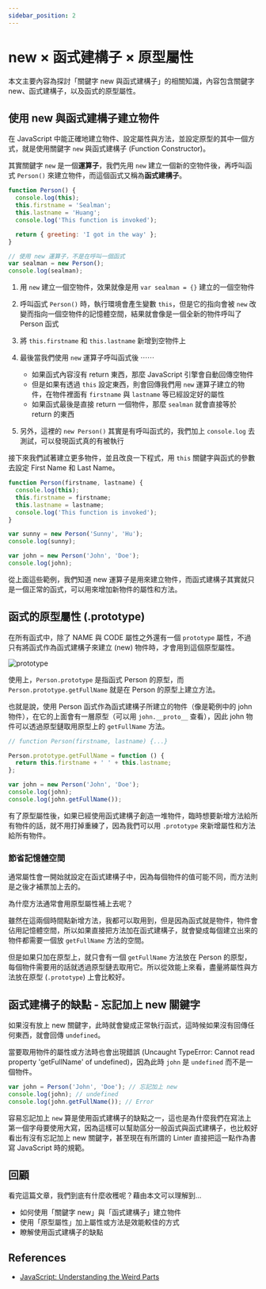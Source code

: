 ```yaml
---
sidebar_position: 2
---
```


# new × 函式建構子 × 原型屬性

本文主要內容為探討「關鍵字 new 與函式建構子」的相關知識，內容包含關鍵字 new、函式建構子，以及函式的原型屬性。

## 使用 new 與函式建構子建立物件

在 JavaScript 中能正確地建立物件、設定屬性與方法，並設定原型的其中一個方式，就是使用關鍵字 `new` 與函式建構子 (Function Constructor)。

其實關鍵字 `new` 是一個**運算子**，我們先用 `new` 建立一個新的空物件後，再呼叫函式 `Person()` 來建立物件，而這個函式又稱為**函式建構子**。

```javascript
function Person() {
  console.log(this);
  this.firstname = 'Sealman';
  this.lastname = 'Huang';
  console.log('This function is invoked');

  return { greeting: 'I got in the way' };
}

// 使用 new 運算子，不是在呼叫一個函式
var sealman = new Person();
console.log(sealman);
```

1. 用 `new` 建立一個空物件，效果就像是用 `var sealman = {}` 建立的一個空物件
2. 呼叫函式 `Person()` 時，執行環境會產生變數 `this`，但是它的指向會被 `new` 改變而指向一個空物件的記憶體空間，結果就會像是一個全新的物件呼叫了 Person 函式
3. 將 `this.firstname` 和 `this.lastname` 新增到空物件上
4. 最後當我們使用 `new` 運算子呼叫函式後 ⋯⋯

   - 如果函式內容沒有 return 東西，那麼 JavaScript 引擎會自動回傳空物件
   - 但是如果有透過 `this` 設定東西，則會回傳我們用 `new` 運算子建立的物件，在物件裡面有 `firstname` 與 `lastname` 等已經設定好的屬性
   - 如果函式最後是直接 return 一個物件，那麼 `sealman` 就會直接等於 return 的東西

5. 另外，這裡的 `new Person()` 其實是有呼叫函式的，我們加上 `console.log` 去測試，可以發現函式真的有被執行

接下來我們試著建立更多物件，並且改良一下程式，用 `this` 關鍵字與函式的參數去設定 First Name 和 Last Name。

```javascript
function Person(firstname, lastname) {
  console.log(this);
  this.firstname = firstname;
  this.lastname = lastname;
  console.log('This function is invoked');
}

var sunny = new Person('Sunny', 'Hu');
console.log(sunny);

var john = new Person('John', 'Doe');
console.log(john);
```

從上面這些範例，我們知道 new 運算子是用來建立物件，而函式建構子其實就只是一個正常的函式，可以用來增加新物件的屬性和方法。

## 函式的原型屬性 (.prototype)

在所有函式中，除了 NAME 與 CODE 屬性之外還有一個 `prototype` 屬性，不過只有將函式作為函式建構子來建立 (new) 物件時，才會用到這個原型屬性。

![prototype](https://i.imgur.com/oz06Iq3.png)

使用上，`Person.prototype` 是指函式 Person 的原型，而 `Person.prototype.getFullName` 就是在 Person 的原型上建立方法。

也就是說，使用 Person 函式作為函式建構子所建立的物件（像是範例中的 john 物件），在它的上面會有一層原型（可以用 `john.__proto__` 查看），因此 john 物件可以透過原型鏈取用原型上的 `getFullName` 方法。

```javascript
// function Person(firstname, lastname) {...}

Person.prototype.getFullName = function () {
  return this.firstname + ' ' + this.lastname;
};

var john = new Person('John', 'Doe');
console.log(john);
console.log(john.getFullName());
```

有了原型屬性後，如果已經使用函式建構子創造一堆物件，臨時想要新增方法給所有物件的話，就不用打掉重練了，因為我們可以用 `.prototype` 來新增屬性和方法給所有物件。

### 節省記憶體空間

通常屬性會一開始就設定在函式建構子中，因為每個物件的值可能不同，而方法則是之後才補票加上去的。

為什麼方法通常會用原型屬性補上去呢？

雖然在這兩個時間點新增方法，我都可以取用到，但是因為函式就是物件，物件會佔用記憶體空間，所以如果直接把方法加在函式建構子，就會變成每個建立出來的物件都需要一個放 `getFullName` 方法的空間。

但是如果只加在原型上，就只會有一個 `getFullName` 方法放在 Person 的原型，每個物件需要用的話就透過原型鏈去取用它。所以從效能上來看，盡量將屬性與方法放在原型 (`.prototype`) 上會比較好。

## 函式建構子的缺點 - 忘記加上 new 關鍵字

如果沒有放上 new 關鍵字，此時就會變成正常執行函式，這時候如果沒有回傳任何東西，就會回傳 `undefined`。

當要取用物件的屬性或方法時也會出現錯誤 (Uncaught TypeError: Cannot read property 'getFullName' of undefined)，因為此時 `john` 是 `undefined` 而不是一個物件。

```javascript
var john = Person('John', 'Doe'); // 忘記加上 new
console.log(john); // undefined
console.log(john.getFullName()); // Error
```

容易忘記加上 `new` 算是使用函式建構子的缺點之一，這也是為什麼我們在寫法上第一個字母要使用大寫，因為這樣可以幫助區分一般函式與函式建構子，也比較好看出有沒有忘記加上 new 關鍵字，甚至現在有所謂的 Linter 直接把這一點作為書寫 JavaScript 時的規範。

## 回顧

看完這篇文章，我們到底有什麼收穫呢？藉由本文可以理解到…

- 如何使用「關鍵字 new」與「函式建構子」建立物件
- 使用「原型屬性」加上屬性或方法是效能較佳的方式
- 瞭解使用函式建構子的缺點

## References

- [JavaScript: Understanding the Weird Parts](https://www.udemy.com/course/understand-javascript/)
